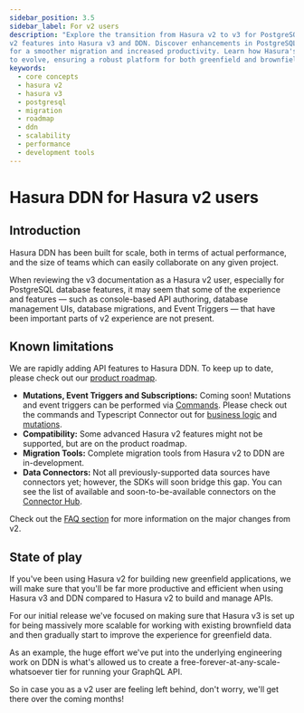 ```yaml
---
sidebar_position: 3.5
sidebar_label: For v2 users
description: "Explore the transition from Hasura v2 to v3 for PostgreSQL users, including a roadmap for reintegrating
v2 features into Hasura v3 and DDN. Discover enhancements in PostgreSQL support, development tools, and future updates
for a smoother migration and increased productivity. Learn how Hasura's focus on scalability and performance continues
to evolve, ensuring a robust platform for both greenfield and brownfield projects."
keywords:
  - core concepts
  - hasura v2
  - hasura v3
  - postgresql
  - migration
  - roadmap
  - ddn
  - scalability
  - performance
  - development tools
---
```


# Hasura DDN for Hasura v2 users

## Introduction

Hasura DDN has been built for scale, both in terms of actual performance, and the size of teams which can easily
collaborate on any given project.

When reviewing the v3 documentation as a Hasura v2 user, especially for PostgreSQL database features, it may seem that
some of the experience and features — such as console-based API authoring, database management UIs, database migrations,
and Event Triggers — that have been important parts of v2 experience are not present.

## Known limitations

We are rapidly adding API features to Hasura DDN. To keep up to date, please check out our
[product roadmap](https://github.com/orgs/hasura/projects/201).

- **Mutations, Event Triggers and Subscriptions:** Coming soon! Mutations and event triggers can be performed via
  [Commands](/supergraph-modeling/commands.mdx). Please check out the commands and Typescript Connector out for
  [business logic](/getting-started/build/06-add-business-logic.mdx) and
  [mutations](/getting-started/build/08-mutate-data.mdx).
- **Compatibility:** Some advanced Hasura v2 features might not be supported, but are on the product roadmap.
- **Migration Tools:** Complete migration tools from Hasura v2 to DDN are in-development.
- **Data Connectors:** Not all previously-supported data sources have connectors yet; however, the SDKs will soon bridge
  this gap. You can see the list of available and soon-to-be-available connectors on the
  [Connector Hub](https://hasura.io/connectors).

Check out the [FAQ section](/support/faq.mdx) for more information on the major changes from v2.

## State of play

If you've been using Hasura v2 for building new greenfield applications, we will make sure that you'll be far more
productive and efficient when using Hasura v3 and DDN compared to Hasura v2 to build and manage APIs.

For our initial release we've focused on making sure that Hasura v3 is set up for being massively more scalable for
working with existing brownfield data and then gradually start to improve the experience for greenfield data.

As an example, the huge effort we've put into the underlying engineering work on DDN is what's allowed us to create a
free-forever-at-any-scale-whatsoever tier for running your GraphQL API.

So in case you as a v2 user are feeling left behind, don't worry, we'll get there over the coming months!
